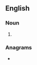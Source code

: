 ==English==

===Noun===
{{head|en|noun form}}

# {{plural of|libeler|lang=en}}

===Anagrams===
* {{anagrams|en|a=beeillrs|brellies}}